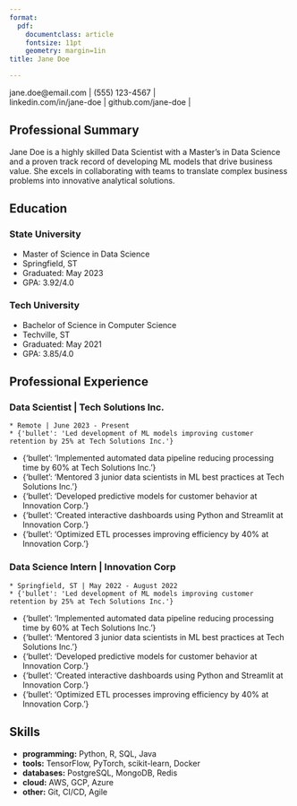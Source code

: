 ```yaml
---
format:
  pdf:
    documentclass: article
    fontsize: 11pt
    geometry: margin=1in
title: Jane Doe

---
```


::: {.content-visible when-format="pdf"}
| jane.doe@email.com | (555) 123-4567 |
| linkedin.com/in/jane-doe | github.com/jane-doe |
:::

## Professional Summary

Jane Doe is a highly skilled Data Scientist with a Master's in Data Science and a proven track record of developing ML models that drive business value. She excels in collaborating with teams to translate complex business problems into innovative analytical solutions.

## Education

### State University
* Master of Science in Data Science
* Springfield, ST
* Graduated: May 2023
* GPA: 3.92/4.0

### Tech University
* Bachelor of Science in Computer Science
* Techville, ST
* Graduated: May 2021
* GPA: 3.85/4.0



## Professional Experience

### Data Scientist | Tech Solutions Inc.
    * Remote | June 2023 - Present
    * {'bullet': 'Led development of ML models improving customer retention by 25% at Tech Solutions Inc.'}
* {'bullet': 'Implemented automated data pipeline reducing processing time by 60% at Tech Solutions Inc.'}
* {'bullet': 'Mentored 3 junior data scientists in ML best practices at Tech Solutions Inc.'}
* {'bullet': 'Developed predictive models for customer behavior at Innovation Corp.'}
* {'bullet': 'Created interactive dashboards using Python and Streamlit at Innovation Corp.'}
* {'bullet': 'Optimized ETL processes improving efficiency by 40% at Innovation Corp.'}

### Data Science Intern | Innovation Corp
    * Springfield, ST | May 2022 - August 2022
    * {'bullet': 'Led development of ML models improving customer retention by 25% at Tech Solutions Inc.'}
* {'bullet': 'Implemented automated data pipeline reducing processing time by 60% at Tech Solutions Inc.'}
* {'bullet': 'Mentored 3 junior data scientists in ML best practices at Tech Solutions Inc.'}
* {'bullet': 'Developed predictive models for customer behavior at Innovation Corp.'}
* {'bullet': 'Created interactive dashboards using Python and Streamlit at Innovation Corp.'}
* {'bullet': 'Optimized ETL processes improving efficiency by 40% at Innovation Corp.'}



## Skills

* **programming:** Python, R, SQL, Java
* **tools:** TensorFlow, PyTorch, scikit-learn, Docker
* **databases:** PostgreSQL, MongoDB, Redis
* **cloud:** AWS, GCP, Azure
* **other:** Git, CI/CD, Agile

